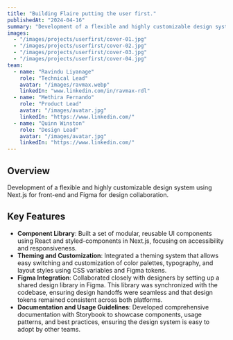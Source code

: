 ```yaml
---
title: "Building Flaire putting the user first."
publishedAt: "2024-04-16"
summary: "Development of a flexible and highly customizable design system using Next.js for front-end and Figma for design collaboration."
images:
  - "/images/projects/userfirst/cover-01.jpg"
  - "/images/projects/userfirst/cover-02.jpg"
  - "/images/projects/userfirst/cover-03.jpg"
  - "/images/projects/userfirst/cover-04.jpg"
team:
  - name: "Ravindu Liyanage"
    role: "Technical Lead"
    avatar: "/images/ravmax.webp"
    linkedIn: "www.linkedin.com/in/ravmax-rdl"
  - name: "Methira Fernando"
    role: "Product Lead"
    avatar: "/images/avatar.jpg"
    linkedIn: "https://www.linkedin.com/"
  - name: "Quinn Winston"
    role: "Design Lead"
    avatar: "/images/avatar.jpg"
    linkedIn: "https://www.linkedin.com/"
---
```


## Overview

Development of a flexible and highly customizable design system using Next.js for front-end and Figma for design collaboration.

## Key Features

- **Component Library**: Built a set of modular, reusable UI components using React and styled-components in Next.js, focusing on accessibility and responsiveness.
- **Theming and Customization**: Integrated a theming system that allows easy switching and customization of color palettes, typography, and layout styles using CSS variables and Figma tokens.
- **Figma Integration**: Collaborated closely with designers by setting up a shared design library in Figma. This library was synchronized with the codebase, ensuring design handoffs were seamless and that design tokens remained consistent across both platforms.
- **Documentation and Usage Guidelines**: Developed comprehensive documentation with Storybook to showcase components, usage patterns, and best practices, ensuring the design system is easy to adopt by other teams.
